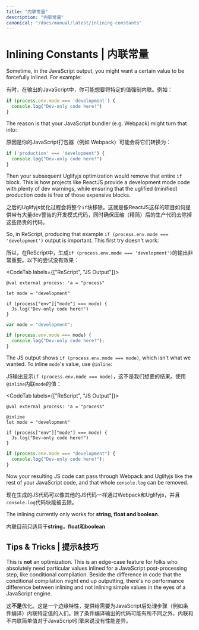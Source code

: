 ```yaml
---
title: "内联常量"
description: "内联常量"
canonical: "/docs/manual/latest/inlining-constants"
---
```


# Inlining Constants | 内联常量

Sometime, in the JavaScript output, you might want a certain value to be forcefully inlined. For example:

有时，在输出的JavaScript中，你可能想要将特定的值强制内联。例如：

```js
if (process.env.mode === 'development') {
  console.log("Dev-only code here!")
}
```

The reason is that your JavaScript bundler (e.g. Webpack) might turn that into:

原因是你的JavaScript打包器（例如 Webpack）可能会将它们转换为：

```js
if ('production' === 'development') {
  console.log("Dev-only code here!")
}
```

Then your subsequent Uglifyjs optimization would remove that entire `if` block. This is how projects like ReactJS provide a development mode code with plenty of dev warnings, while ensuring that the uglified (minified) production code is free of those expensive blocks.

之后的Uglifyjs优化过程会将整个`if`块移除。这就是像ReactJS这样的项目如何提供带有大量dev警告的开发模式代码，同时确保压缩（精简）后的生产代码去除掉这些昂贵的代码。

So, in ReScript, producing that example `if (process.env.mode === 'development')` output is important. This first try doesn't work:

所以，在ReScript中，生成`if (process.env.mode === 'development')`的输出非常重要。以下的尝试没有效果：

<CodeTab labels={["ReScript", "JS Output"]}>

```res example
@val external process: 'a = "process"

let mode = "development"

if (process["env"]["mode"] === mode) {
  Js.log("Dev-only code here!")
}
```
```js
var mode = "development";

if (process.env.mode === mode) {
  console.log("Dev-only code here!");
}
```

</CodeTab>

The JS output shows `if (process.env.mode === mode)`, which isn't what we wanted. To inline `mode`'s value, use `@inline`:

JS输出显示`if (process.env.mode === mode)`，这不是我们想要的结果。使用`@inline`内联`mode`的值：

<CodeTab labels={["ReScript", "JS Output"]}>

```res example
@val external process: 'a = "process"

@inline
let mode = "development"

if (process["env"]["mode"] === mode) {
  Js.log("Dev-only code here!")
}
```
```js
if (process.env.mode === "development") {
  console.log("Dev-only code here!");
}
```

</CodeTab>

Now your resulting JS code can pass through Webpack and Uglifyjs like the rest of your JavaScript code, and that whole `console.log` can be removed.

现在生成的JS代码可以像其他的JS代码一样通过Webpack和Uglifyjs，并且`console.log`代码块能被去除。

The inlining currently only works for **string, float and boolean**.

内联目前只适用于**string，float和boolean**

## Tips & Tricks | 提示&技巧

This is **not** an optimization. This is an edge-case feature for folks who absolutely need particular values inlined for a JavaScript post-processing step, like conditional compilation. Beside the difference in code that the conditional compilation might end up outputting, there's no performance difference between inlining and not inlining simple values in the eyes of a JavaScript engine.

这**不是**优化。这是一个边缘特性，提供给需要为JavaScript后处理步骤（例如条件编译）内联特定值的人们。除了条件编译输出的代码可能有所不同之外，内联和不内联简单值对于JavaScript引擎来说没有性能差异。